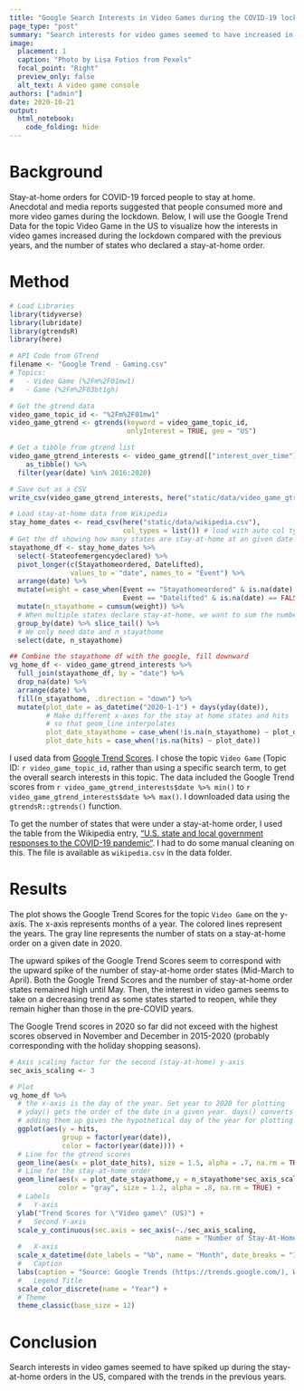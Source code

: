 ```yaml
---
title: "Google Search Interests in Video Games during the COVID-19 lockdown in the US"
page_type: "post"
summary: "Search interests for video games seemed to have increased in response to the COVID-19 stay-at-home order in the US"
image:
  placement: 1
  caption: "Photo by Lisa Fotios from Pexels"
  focal_point: "Right"
  preview_only: false
  alt_text: A video game console
authors: ["admin"]
date: 2020-10-21
output: 
  html_notebook: 
    code_folding: hide
---
```


# Background
Stay-at-home orders for COVID-19 forced people to stay at home. Anecdotal and media reports suggested that people consumed more and more video games during the lockdown. Below, I will use the Google Trend Data for the topic Video Game in the US to visualize how the interests in video games increased during the lockdown compared with the previous years, and the number of states who declared a stay-at-home order.

# Method


```r
# Load Libraries
library(tidyverse)
library(lubridate)
library(gtrendsR)
library(here)

# API Code from GTrend
filename <- "Google Trend - Gaming.csv"
# Topics:
#   - Video Game (%2Fm%2F01mw1)
#   - Game (%2Fm%2F03bt1gh)

# Get the gtrend data
video_game_topic_id <- "%2Fm%2F01mw1"
video_game_gtrend <- gtrends(keyword = video_game_topic_id,
                             onlyInterest = TRUE, geo = "US")

# Get a tibble from gtrend list
video_game_gtrend_interests <- video_game_gtrend[["interest_over_time"]] %>% 
    as_tibble() %>%
  filter(year(date) %in% 2016:2020)

# Save out as a CSV
write_csv(video_game_gtrend_interests, here("static/data/video_game_gtrend.csv"))

# Load stay-at-home data from Wikipedia
stay_home_dates <- read_csv(here("static/data/wikipedia.csv"),
                            col_types = list()) # load with auto col types
# Get the df showing how many states are stay-at-home at an given date
stayathome_df <- stay_home_dates %>% 
  select(-Stateofemergencydeclared) %>%
  pivot_longer(c(Stayathomeordered, Datelifted),
               values_to = "date", names_to = "Event") %>%
  arrange(date) %>%
  mutate(weight = case_when(Event == "Stayathomeordered" & is.na(date) == FALSE ~ 1,
                            Event == "Datelifted" & is.na(date) == FALSE ~ -1)) %>% 
  mutate(n_stayathome = cumsum(weight)) %>%
  # When multiple states declare stay-at-home, we want to sum the number
  group_by(date) %>% slice_tail() %>%
  # We only need date and n_stayathome
  select(date, n_stayathome)

## Combine the stayathome df with the google, fill downward
vg_home_df <- video_game_gtrend_interests %>%
  full_join(stayathome_df, by = "date") %>% 
  drop_na(date) %>%
  arrange(date) %>%
  fill(n_stayathome, .direction = "down") %>% 
  mutate(plot_date = as_datetime("2020-1-1") + days(yday(date)),
         # Make different x-axes for the stay at home states and hits 
         # so that geom_line interpolates
         plot_date_stayathome = case_when(!is.na(n_stayathome) ~ plot_date),
         plot_date_hits = case_when(!is.na(hits) ~ plot_date))
```



I used data from [Google Trend Scores](https://trends.google.com/). I chose the topic `Video Game` (Topic ID: ``r video_game_topic_id``, rather than using a specific search term, to get the overall search interests in this topic. The data included the Google Trend scores from `r video_game_gtrend_interests$date %>% min()` to `r video_game_gtrend_interests$date %>% max()`. I downloaded data using the `gtrendsR::gtrends()` function.

To get the number of states that were under a stay-at-home order, I used the table from the Wikipedia entry, ["U.S. state and local government responses to the COVID-19 pandemic"](https://en.wikipedia.org/wiki/U.S._state_and_local_government_responses_to_the_COVID-19_pandemic). I had to do some manual cleaning on this. The file is available as `wikipedia.csv` in the data folder.


# Results

The plot shows the Google Trend Scores for the topic `Video Game` on the y-axis. The x-axis represents months of a year. The colored lines represent the years. The gray line represents the number of stats on a stay-at-home order on a given date in 2020.

The upward spikes of the Google Trend Scores seem to correspond with the upward spike of the number of stay-at-home order states (Mid-March to April). Both the Google Trend Scores and the number of stay-at-home order states remained high until May. Then, the interest in video games seems to take on a decreasing trend as some states started to reopen, while they remain higher than those in the pre-COVID years.

The Google Trend scores in 2020 so far did not exceed with the highest scores observed in November and December in 2015-2020 (probably corresponding with the holiday shopping seasons). 

```r
# Axis scaling factor for the second (stay-at-home) y-axis
sec_axis_scaling <- 3

# Plot
vg_home_df %>%
  # the x-axis is the day of the year. Set year to 2020 for plotting
  # yday() gets the order of the date in a given year. days() converts the integer to interval obj
  # adding them up gives the hypothetical day of the year for plotting
  ggplot(aes(y = hits,
             group = factor(year(date)),
             color = factor(year(date)))) +
  # Line for the gtrend scores
  geom_line(aes(x = plot_date_hits), size = 1.5, alpha = .7, na.rm = TRUE)  + 
  # Line for the stay-at-home order
  geom_line(aes(x = plot_date_stayathome,y = n_stayathome*sec_axis_scaling, color = NULL),
            color = "gray", size = 1.2, alpha = .8, na.rm = TRUE) + 
  # Labels
  #   Y-axis
  ylab("Trend Scores for \"Video game\" (US)") +
  #   Second Y-axis
  scale_y_continuous(sec.axis = sec_axis(~./sec_axis_scaling,
                                         name = "Number of Stay-At-Home States")) + 
  #   X-axis
  scale_x_datetime(date_labels = "%b", name = "Month", date_breaks = "1 month") + 
  #   Caption
  labs(caption = "Source: Google Trends (https://trends.google.com/), Wikipedia") +
  #   Legend Title
  scale_color_discrete(name = "Year") + 
  # Theme
  theme_classic(base_size = 12)
```

# Conclusion
Search interests in video games seemed to have spiked up during the stay-at-home orders in the US, compared with the trends in the previous years.


 
